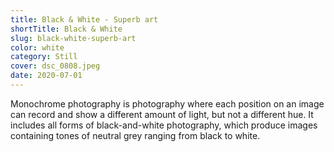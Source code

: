 ```yaml
---
title: Black & White - Superb art
shortTitle: Black & White
slug: black-white-superb-art
color: white
category: Still
cover: dsc_0808.jpeg
date: 2020-07-01
---
```


Monochrome photography is photography where each position on an image can record and show a different amount of light, but not a different hue. It includes all forms of black-and-white photography, which produce images containing tones of neutral grey ranging from black to white.
